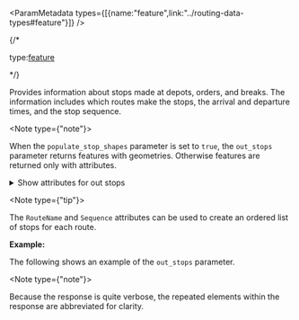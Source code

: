 
<ParamMetadata types={[{name:"feature",link:"../routing-data-types#feature"}]} />

{/* <p class="space-x-2"><span><span class="font-sm text-color-3">type:</span><a class="font-sm text-color-3" href="../routing-data-types#feature">feature</a></span></p> */}

Provides information about stops made at depots, orders, and breaks. The information includes which routes make the stops, the arrival and departure times, and the stop sequence.

<Note type={"note"}>

When the `populate_stop_shapes`  parameter is set to `true`, the `out_stops` parameter returns features with geometries. Otherwise features are returned only with attributes.

</Note>

<details>
 <summary><span class="font-sm text-color-link">Show attributes for out stops</span></summary>

-   <p class="space-x-2"><span class="font-bold">Name</span><span class="font-sm text-color-3">string (length: 500)</span><span class="font-bold text-[#00619b]">nullable</span></p>

    The name of the stop. The value of this field is the same as the `Name` field from the input orders, depots, or breaks. You can use the `StopType` field to determine if the `Name` field value refers to a depot, an order, or a break.

-   <p class="space-x-2"><span class="font-bold">StopType</span><span class="font-sm text-color-3">integer</span><span class="font-bold text-[#00619b]">nullable</span></p>

    Indicates whether the stop represents a depot, an order, or a break. The field value is an integer that can be interpreted in the following ways: 

    -   `0` —The stop is an order
    -   `1` —The stop is a depot
    -   `2` —The stop is a break

-   <p class="space-x-2"><span class="font-bold">PickupQuantities</span><span class="font-sm text-color-3">str</span></p>

    The amount of cargo or number of people to be picked up from a stop. If multiple dimensions are delivered to a stop, each quantity is separated by a space. 

    The units for the value of this field aren't stored. Interpret the units according to the way you specified the `Capacities`  field on the input routes and the `PickupQuantities`  and `DeliveryQuantities`  fields on the input orders. 

-   <p class="space-x-2"><span class="font-bold">DeliveryQuantities</span><span class="font-sm text-color-3">string</span></p>

    The amount of cargo or number of people to be delivered to a stop. If multiple dimensions are delivered to a stop, each quantity is separated by a space. 

    The units for the value of this field aren't stored. Interpret the units according to the way you specified the `Capacities`  field on the input routes and the `PickupQuantities`  and `DeliveryQuantities`  fields on the input orders.

-   <p class="space-x-2"><span class="font-bold">RouteName</span><span class="font-sm text-color-3">string (length: 1024)</span><span class="font-bold text-[#00619b]">nullable</span></p>

    The name of the route to which the stop is assigned. 

-   <p class="space-x-2"><span class="font-bold">Sequence</span><span class="font-sm text-color-3">integer</span><span class="font-bold text-[#00619b]">nullable</span></p>

    The relative sequence in which the assigned route visits the stop.

-   <p class="space-x-2"><span class="font-bold">FromPrevTravelTime</span><span class="font-sm text-color-3">number (non-negative)</span><span class="font-bold text-[#00619b]">nullable</span></p>

    The elapsed travel time from the previous stop to the current stop. The value is in the units specified by the [`time_units`](#time_units) parameter.

-   <p class="space-x-2"><span class="font-bold">FromPrevDistance</span><span class="font-sm text-color-3">number (non-negative)</span><span class="font-bold text-[#00619b]">nullable</span></p>

    The distance along the route from the previous stop to the current stop. The value is in the units specified by the [`distance_units`](#distance_units) parameter.

-   <p class="space-x-2"><span class="font-bold">ArriveTime</span><span class="font-sm text-color-3">date</span><a class="font-sm text-color-3" href="../routing-data-types#datetime">datetime</a></p>

    The time of day the route arrives at the stop. The time of day value for this field is in the time zone in which the stop is located.

-   <p class="space-x-2"><span class="font-bold">DepartTime</span><span class="font-sm text-color-3">date</span><a class="font-sm text-color-3" href="../routing-data-types#datetime">datetime</a></p>

    The time of day the route departs from the stop. The time of day value for this field is in the time zone in which the stop is located.

-   <p class="space-x-2"><span class="font-bold">ArriveTimeUTC</span><span class="font-sm text-color-3">date</span><a class="font-sm text-color-3" href="../routing-data-types#datetime">datetime</a></p>

    The time of day the route arrives at the stop. This value is in coordinated universal time (UTC).

-   <p class="space-x-2"><span class="font-bold">DepartTimeUTC</span><span class="font-sm text-color-3">date</span><a class="font-sm text-color-3" href="../routing-data-types#datetime">datetime</a></p>

    The time of day the route departs from the stop. This value is in coordinated universal time (UTC).

-   <p class="space-x-2"><span class="font-bold">WaitTime</span><span class="font-sm text-color-3">number (non-negative)</span><span class="font-bold text-[#00619b]">nullable</span></p>

    The wait time or layover at the stop. For example, a wait time is incurred when a route must wait at an order for a time window to open.

    The value is in the units specified by the [`time_units`](#time_units)parameter.

-   <p class="space-x-2"><span class="font-bold">ViolationTime</span><span class="font-sm text-color-3">number (non-negative)</span><span class="font-bold text-[#00619b]">nullable</span></p>

    The amount of time elapsed from the end of the stop's time window to the arrival of the route vehicle.

    The value is in the units specified by the [`time_units`](#time_units) parameter.

-   <p class="space-x-2"><span class="font-bold">ORIG_FID</span><span class="font-sm text-color-3">integer</span><span class="font-bold text-[#00619b]">nullable</span></p>

    The ObjectID of the input order, depot, or break. This field can be used to join attributes from input features.

<SnapXYZ />

</details>

<Note type={"tip"}>

The `RouteName` and `Sequence` attributes can be used to create an ordered list of stops for each route.

</Note>

**Example:**

The following shows an example of the `out_stops` parameter. 

<Note type={"note"}>

Because the response is quite verbose, the repeated elements within the response are abbreviated for clarity.

</Note>

<CodeBlock language="json" source="../../code-samples/vrp/examples/outputs/outStops.json" group="json" maxLines={20} expandable/>
